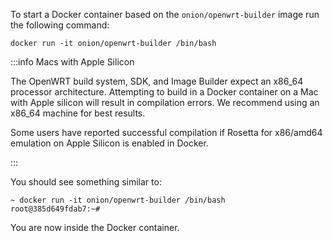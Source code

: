 To start a Docker container based on the `onion/openwrt-builder` image run the following command:

```
docker run -it onion/openwrt-builder /bin/bash
```

:::info Macs with Apple Silicon

The OpenWRT build system, SDK, and Image Builder expect an x86_64 processor architecture. Attempting to build in a Docker container on a Mac with Apple silicon will result in compilation errors. We recommend using an x86_64 machine for best results.

Some users have reported successful compilation if Rosetta for x86/amd64 emulation on Apple Silicon is enabled in Docker. 

:::

You should see something similar to:

```shell
~ docker run -it onion/openwrt-builder /bin/bash
root@385d649fdab7:~#
```

You are now inside the Docker container.